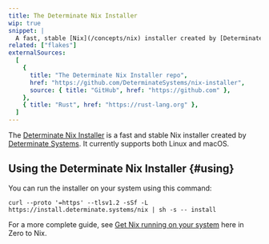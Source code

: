 ```yaml
---
title: The Determinate Nix Installer
wip: true
snippet: |
  A fast, stable [Nix](/concepts/nix) installer created by [Determinate Systems](https://determinate.systems)
related: ["flakes"]
externalSources:
  [
    {
      title: "The Determinate Nix Installer repo",
      href: "https://github.com/DeterminateSystems/nix-installer",
      source: { title: "GitHub", href: "https://github.com" },
    },
    { title: "Rust", href: "https://rust-lang.org" },
  ]
---
```


The [Determinate Nix Installer][install] is a fast and stable Nix installer created by [Determinate Systems][ds].
It currently supports both Linux and macOS.

<Brief id="nix-installer-differences" />

## Using the Determinate Nix Installer \{#using}

You can run the installer on your system using this command:

```shell title="One command to install Nix"
curl --proto '=https' --tlsv1.2 -sSf -L https://install.determinate.systems/nix | sh -s -- install
```

For a more complete guide, see [Get Nix running on your system][start] here in Zero to Nix.

[ds]: https://determinate.systems
[install]: https://github.com/DeterminateSystems/nix-installer
[start]: /start/install
